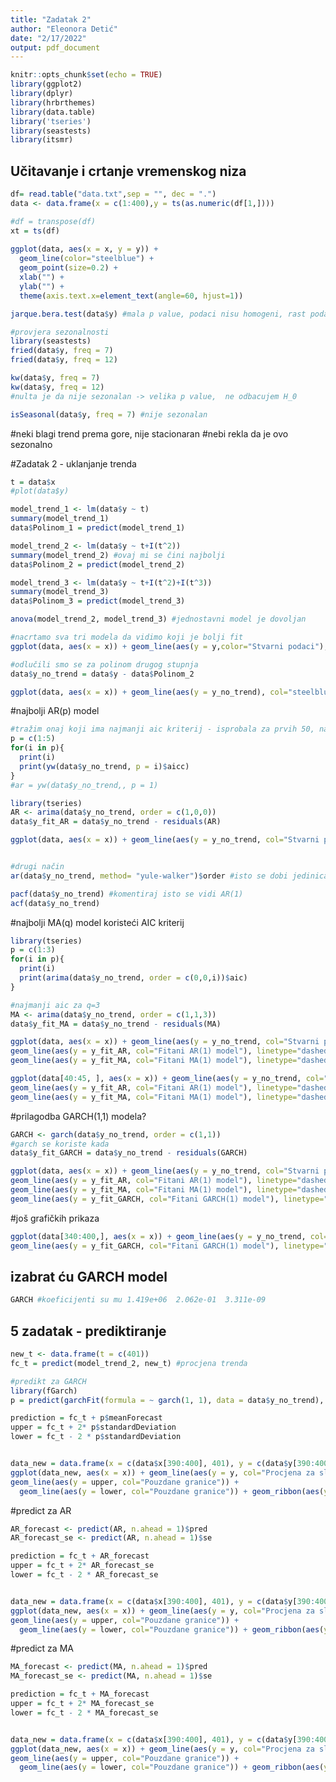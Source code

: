 ```yaml
---
title: "Zadatak 2"
author: "Eleonora Detić"
date: "2/17/2022"
output: pdf_document
---
```


```r
knitr::opts_chunk$set(echo = TRUE)
library(ggplot2)
library(dplyr)
library(hrbrthemes)
library(data.table)
library('tseries')
library(seastests)
library(itsmr)
```

## Učitavanje i crtanje vremenskog niza
```r
df= read.table("data.txt",sep = "", dec = ".")
data <- data.frame(x = c(1:400),y = ts(as.numeric(df[1,])))

#df = transpose(df)
xt = ts(df)
  
ggplot(data, aes(x = x, y = y)) +
  geom_line(color="steelblue") + 
  geom_point(size=0.2) +
  xlab("") +
  ylab("") +
  theme(axis.text.x=element_text(angle=60, hjust=1)) 

jarque.bera.test(data$y) #mala p value, podaci nisu homogeni, rast podataka kroz vrijeme

#provjera sezonalnosti
library(seastests)
fried(data$y, freq = 7)
fried(data$y, freq = 12)

kw(data$y, freq = 7)
kw(data$y, freq = 12)
#nulta je da nije sezonalan -> velika p value,  ne odbacujem H_0 

isSeasonal(data$y, freq = 7) #nije sezonalan
```
#neki blagi trend prema gore, nije stacionaran 
#nebi rekla da je ovo sezonalno

#Zadatak 2 - uklanjanje trenda
```r
t = data$x
#plot(data$y)

model_trend_1 <- lm(data$y ~ t)
summary(model_trend_1) 
data$Polinom_1 = predict(model_trend_1)

model_trend_2 <- lm(data$y ~ t+I(t^2))
summary(model_trend_2) #ovaj mi se čini najbolji
data$Polinom_2 = predict(model_trend_2)

model_trend_3 <- lm(data$y ~ t+I(t^2)+I(t^3))
summary(model_trend_3) 
data$Polinom_3 = predict(model_trend_3)

anova(model_trend_2, model_trend_3) #jednostavni model je dovoljan

#nacrtamo sva tri modela da vidimo koji je bolji fit
ggplot(data, aes(x = x)) + geom_line(aes(y = y,color="Stvarni podaci"), col="red") +geom_line(aes(y = Polinom_1,col="Polinom prvog stupnja"), linetype="dashed")  +geom_line(aes(y = Polinom_2,color="Polinom drugog stupnja"),linetype="dashed") +geom_line(aes(y = Polinom_3,color="Polinom trećeg stupnja"),linetype="dashed") + labs(color="Legenda")

#odlučili smo se za polinom drugog stupnja
data$y_no_trend = data$y - data$Polinom_2

ggplot(data, aes(x = x)) + geom_line(aes(y = y_no_trend), col="steelblue") +ylab("") #podaci bez trenda
```


#najbolji AR(p) model

```r
#tražim onaj koji ima najmanji aic kriterij - isprobala za prvih 50, najbolji je za p = 1 
p = c(1:5)
for(i in p){
  print(i)
  print(yw(data$y_no_trend, p = i)$aicc)
}
#ar = yw(data$y_no_trend,, p = 1)

library(tseries)
AR <- arima(data$y_no_trend, order = c(1,0,0))
data$y_fit_AR = data$y_no_trend - residuals(AR)

ggplot(data, aes(x = x)) + geom_line(aes(y = y_no_trend, col="Stvarni podaci sa uklonjenim trendom")) +ylab("") + geom_line(aes(y = y_fit_AR, col="Fitani AR(1) model"), linetype="dashed") +ylab("")+ labs(color="Legenda")


#drugi način 
ar(data$y_no_trend, method= "yule-walker")$order #isto se dobi jedinica 

pacf(data$y_no_trend) #komentiraj isto se vidi AR(1)
acf(data$y_no_trend) 
```


#najbolji MA(q) model koristeći AIC kriterij

```r
library(tseries)
p = c(1:3)
for(i in p){
  print(i)
  print(arima(data$y_no_trend, order = c(0,0,i))$aic)
}

#najmanji aic za q=3
MA <- arima(data$y_no_trend, order = c(1,1,3))
data$y_fit_MA = data$y_no_trend - residuals(MA)

ggplot(data, aes(x = x)) + geom_line(aes(y = y_no_trend, col="Stvarni podaci sa uklonjenim trendom")) +
geom_line(aes(y = y_fit_AR, col="Fitani AR(1) model"), linetype="dashed") +ylab("")+ labs(color="Legenda") +
geom_line(aes(y = y_fit_MA, col="Fitani MA(1) model"), linetype="dashed")

ggplot(data[40:45, ], aes(x = x)) + geom_line(aes(y = y_no_trend, col="Stvarni podaci sa uklonjenim trendom")) +
geom_line(aes(y = y_fit_AR, col="Fitani AR(1) model"), linetype="dashed") +ylab("")+ labs(color="Legenda") +
geom_line(aes(y = y_fit_MA, col="Fitani MA(1) model"), linetype="dashed")
```


#prilagodba GARCH(1,1) modela? 
```r
GARCH <- garch(data$y_no_trend, order = c(1,1))
#garch se koriste kada 
data$y_fit_GARCH = data$y_no_trend - residuals(GARCH)

ggplot(data, aes(x = x)) + geom_line(aes(y = y_no_trend, col="Stvarni podaci sa uklonjenim trendom")) +
geom_line(aes(y = y_fit_AR, col="Fitani AR(1) model"), linetype="dashed") +ylab("")+ labs(color="Legenda") +
geom_line(aes(y = y_fit_MA, col="Fitani MA(1) model"), linetype="dashed") +
geom_line(aes(y = y_fit_GARCH, col="Fitani GARCH(1) model"), linetype="dashed")
```
#još grafičkih prikaza
```r
ggplot(data[340:400,], aes(x = x)) + geom_line(aes(y = y_no_trend, col="Stvarni podaci sa uklonjenim trendom")) +
geom_line(aes(y = y_fit_GARCH, col="Fitani GARCH(1) model"), linetype="dashed") + labs(color="Legenda")
```


## izabrat ću GARCH model
```r
GARCH #koeficijenti su mu 1.419e+06  2.062e-01  3.311e-09  
```

## 5 zadatak  - prediktiranje 

```r
new_t <- data.frame(t = c(401))
fc_t = predict(model_trend_2, new_t) #procjena trenda

#predikt za GARCH
library(fGarch)
p = predict(garchFit(formula = ~ garch(1, 1), data = data$y_no_trend), n.ahead= 1)

prediction = fc_t + p$meanForecast
upper = fc_t + 2* p$standardDeviation
lower = fc_t - 2 * p$standardDeviation


data_new = data.frame(x = c(data$x[390:400], 401), y = c(data$y[390:400],prediction), upper = c(data$y[390:400],upper) , lower = c(data$y[390:400],lower))
ggplot(data_new, aes(x = x)) + geom_line(aes(y = y, col="Procjena za sljedeću vrijednost")) +
geom_line(aes(y = upper, col="Pouzdane granice")) +
  geom_line(aes(y = lower, col="Pouzdane granice")) + geom_ribbon(aes(ymin = lower, ymax = upper), alpha = 0.3) + labs(color="Legenda")

```


#predict za AR
```r

AR_forecast <- predict(AR, n.ahead = 1)$pred
AR_forecast_se <- predict(AR, n.ahead = 1)$se

prediction = fc_t + AR_forecast
upper = fc_t + 2* AR_forecast_se
lower = fc_t - 2 * AR_forecast_se


data_new = data.frame(x = c(data$x[390:400], 401), y = c(data$y[390:400],prediction), upper = c(data$y[390:400],upper) , lower = c(data$y[390:400],lower))
ggplot(data_new, aes(x = x)) + geom_line(aes(y = y, col="Procjena za sljedeću vrijednost")) +
geom_line(aes(y = upper, col="Pouzdane granice")) +
  geom_line(aes(y = lower, col="Pouzdane granice")) + geom_ribbon(aes(ymin = lower, ymax = upper), alpha = 0.3) + labs(color="Legenda")

```
#predict za MA
```r
MA_forecast <- predict(MA, n.ahead = 1)$pred
MA_forecast_se <- predict(MA, n.ahead = 1)$se

prediction = fc_t + MA_forecast
upper = fc_t + 2* MA_forecast_se
lower = fc_t - 2 * MA_forecast_se


data_new = data.frame(x = c(data$x[390:400], 401), y = c(data$y[390:400],prediction), upper = c(data$y[390:400],upper) , lower = c(data$y[390:400],lower))
ggplot(data_new, aes(x = x)) + geom_line(aes(y = y, col="Procjena za sljedeću vrijednost")) +
geom_line(aes(y = upper, col="Pouzdane granice")) +
  geom_line(aes(y = lower, col="Pouzdane granice")) + geom_ribbon(aes(ymin = lower, ymax = upper), alpha = 0.3) + labs(color="Legenda")

```




